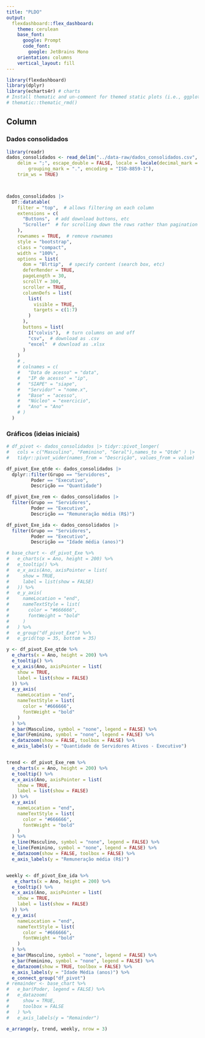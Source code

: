 ```yaml
---
title: "PLDO"
output: 
  flexdashboard::flex_dashboard:
    theme: cerulean
    base_font:
      google: Prompt
      code_font:
        google: JetBrains Mono
    orientation: columns
    vertical_layout: fill
---
```


```r
library(flexdashboard)
library(dplyr)
library(echarts4r) # charts
# Install thematic and un-comment for themed static plots (i.e., ggplot2)
# thematic::thematic_rmd()
```

Column {data-width=650 .tabset}
-----------------------------------------------------------------------

### Dados consolidados

```r
library(readr)
dados_consolidados <- read_delim("../data-raw/dados_consolidados.csv", 
    delim = ";", escape_double = FALSE, locale = locale(decimal_mark = ",", 
        grouping_mark = ".", encoding = "ISO-8859-1"), 
    trim_ws = TRUE)



dados_consolidados |> 
  DT::datatable(
    filter = "top",  # allows filtering on each column
    extensions = c(
      "Buttons",  # add download buttons, etc
      "Scroller"  # for scrolling down the rows rather than pagination
    ),
    rownames = TRUE,  # remove rownames
    style = "bootstrap",
    class = "compact",
    width = "100%",
    options = list(
      dom = "Blrtip",  # specify content (search box, etc)
      deferRender = TRUE,
      pageLength = 30,
      scrollY = 300,
      scroller = TRUE,
      columnDefs = list(
        list(
          visible = TRUE,
          targets = c(1:7)
        )
      ), 
      buttons = list(
        I("colvis"),  # turn columns on and off
        "csv",  # download as .csv
        "excel"  # download as .xlsx
      )
    )
    # ,
    # colnames = c(
    #   "Data de acesso" = "data",
    #   "IP de acesso" = "ip",
    #   "SIAPE" = "siape",
    #   "Servidor" = "nome.x",
    #   "Base" = "acesso",
    #   "Núcleo" = "exercicio",
    #   "Ano" = "Ano"
    # )
  )
```

### Gráficos (ideias iniciais)

```r
# df_pivot <- dados_consolidados |> tidyr::pivot_longer(
#   cols = c("Masculino", "Feminino", "Geral"),names_to = "Qtde" ) |> 
#   tidyr::pivot_wider(names_from = "Descrição", values_from = value) 

df_pivot_Exe_qtde <- dados_consolidados |> 
  dplyr::filter(Grupo == "Servidores",
         Poder == "Executivo",
         Descrição == "Quantidade")

df_pivot_Exe_rem <- dados_consolidados |>
  filter(Grupo == "Servidores",
         Poder == "Executivo",
         Descrição == "Remuneração média (R$)")

df_pivot_Exe_ida <- dados_consolidados |>
  filter(Grupo == "Servidores",
         Poder == "Executivo",
         Descrição == "Idade média (anos)")

# base_chart <- df_pivot_Exe %>%
#   e_charts(x = Ano, height = 200) %>%
#   e_tooltip() %>%
#   e_x_axis(Ano, axisPointer = list(
#     show = TRUE,
#     label = list(show = FALSE)
#   )) %>%
#   e_y_axis(
#     nameLocation = "end",
#     nameTextStyle = list(
#       color = "#666666",
#       fontWeight = "bold"
#     )
#   ) %>%
#   e_group("df_pivot_Exe") %>%
#   e_grid(top = 35, bottom = 35)

y <- df_pivot_Exe_qtde %>%
  e_charts(x = Ano, height = 200) %>%
  e_tooltip() %>%
  e_x_axis(Ano, axisPointer = list(
    show = TRUE,
    label = list(show = FALSE)
  )) %>%
  e_y_axis(
    nameLocation = "end",
    nameTextStyle = list(
      color = "#666666",
      fontWeight = "bold"
    )
  ) %>%
  e_bar(Masculino, symbol = "none", legend = FALSE) %>%
  e_bar(Feminino, symbol = "none", legend = FALSE) %>%
  e_datazoom(show = FALSE, toolbox = FALSE) %>%
  e_axis_labels(y = "Quantidade de Servidores Ativos - Executivo")


trend <- df_pivot_Exe_rem %>%
  e_charts(x = Ano, height = 200) %>%
  e_tooltip() %>%
  e_x_axis(Ano, axisPointer = list(
    show = TRUE,
    label = list(show = FALSE)
  )) %>%
  e_y_axis(
    nameLocation = "end",
    nameTextStyle = list(
      color = "#666666",
      fontWeight = "bold"
    )
  ) %>%
  e_line(Masculino, symbol = "none", legend = FALSE) %>%
  e_line(Feminino, symbol = "none", legend = FALSE) %>%
  e_datazoom(show = FALSE, toolbox = FALSE) %>%
  e_axis_labels(y = "Remuneração média (R$)")


weekly <- df_pivot_Exe_ida %>%
   e_charts(x = Ano, height = 200) %>%
  e_tooltip() %>%
  e_x_axis(Ano, axisPointer = list(
    show = TRUE,
    label = list(show = FALSE)
  )) %>%
  e_y_axis(
    nameLocation = "end",
    nameTextStyle = list(
      color = "#666666",
      fontWeight = "bold"
    )
  ) %>%
  e_bar(Masculino, symbol = "none", legend = FALSE) %>%
  e_bar(Feminino, symbol = "none", legend = FALSE) %>%
  e_datazoom(show = TRUE, toolbox = FALSE) %>%
  e_axis_labels(y = "Idade Média (anos)") %>%
  e_connect_group("df_pivot")
# remainder <- base_chart %>%
#   e_bar(Poder, legend = FALSE) %>%
#   e_datazoom(
#     show = TRUE,
#     toolbox = FALSE
#   ) %>%
#   e_axis_labels(y = "Remainder")

e_arrange(y, trend, weekly, nrow = 3)
```



